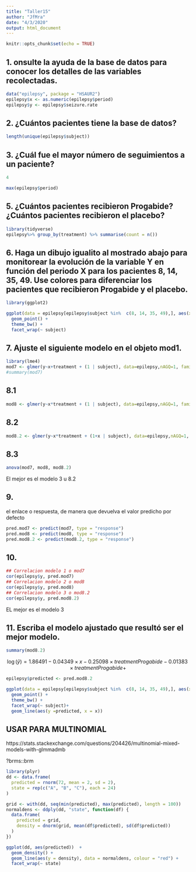 ---
title: "Taller15"
author: "JfMra"
date: "4/3/2020"
output: html_document
---

```{r setup, include=FALSE}
knitr::opts_chunk$set(echo = TRUE)
```

## 1. onsulte la ayuda de la base de datos para conocer los detalles de las variables recolectadas.

```{r}
data("epilepsy", package = "HSAUR2")
epilepsy$x <- as.numeric(epilepsy$period)
epilepsy$y <- epilepsy$seizure.rate
```

## 2. ¿Cuántos pacientes tiene la base de datos?
```{r}
length(unique(epilepsy$subject))
```

## 3. ¿Cuál fue el mayor número de seguimientos a un paciente?
```{r}
4

max(epilepsy$period)
```

## 5. ¿Cuántos pacientes recibieron Progabide? ¿Cuántos pacientes recibieron el placebo?

```{r}
library(tidyverse)
epilepsy%>% group_by(treatment) %>% summarise(count = n())
```

## 6. Haga un dibujo igualito al mostrado abajo para monitorear la evolución de la variable Y en función del periodo X para los pacientes 8, 14, 35, 49. Use colores para diferenciar los pacientes que recibieron Progabide y el placebo.

```{r}
library(ggplot2)

ggplot(data = epilepsy[epilepsy$subject %in%  c(8, 14, 35, 49),], aes(x = x, y = y, color = treatment)) +
  geom_point() +
  theme_bw() +
  facet_wrap(~ subject)
```

## 7. Ajuste el siguiente modelo en el objeto mod1.

```{r}
library(lme4)
mod7 <- glmer(y~x+treatment + (1 | subject), data=epilepsy,nAGQ=1, family = poisson)
#summary(mod7)
```

## 8.1

```{r}
mod8 <- glmer(y~x*treatment + (1 | subject), data=epilepsy,nAGQ=1, family = poisson)
```

## 8.2

```{r}
mod8.2 <- glmer(y~x*treatment + (1+x | subject), data=epilepsy,nAGQ=1, family = poisson)
```


## 8.3
```{r}
anova(mod7, mod8, mod8.2)
```
El mejor es el modelo 3 u 8.2

## 9.
el enlace o respuesta, de manera que devuelva el valor predicho por defecto
```{r}
pred.mod7 <- predict(mod7, type = "response")
pred.mod8 <- predict(mod8, type = "response")
pred.mod8.2 <- predict(mod8.2, type = "response")
```

## 10.

```{r}
## Correlacion modelo 1 o mod7
cor(epilepsy$y, pred.mod7)
## Correlacion modelo 2 o mod8
cor(epilepsy$y, pred.mod8)
## Correlacion modelo 3 o mod8.2
cor(epilepsy$y, pred.mod8.2)
```
EL mejor es el modelo 3

## 11. Escriba el modelo ajustado que resultó ser el mejor modelo.
```{r}
summary(mod8.2)
```

$$\log(\widehat{y}) = 1.86491 -0.04349\times x -0.25098\times treatmentProgabide-0.01383 \times treatmentProgabide + $$


```{r}
epilepsy$predicted <- pred.mod8.2

ggplot(data = epilepsy[epilepsy$subject %in%  c(8, 14, 35, 49),], aes(x = x, y = y, color = treatment)) +
  geom_point() +
  theme_bw() +
  facet_wrap(~ subject)+
  geom_line(aes(y =predicted, x = x))
```

## USAR PARA MULTINOMIAL

https://stats.stackexchange.com/questions/204426/multinomial-mixed-models-with-glmmadmb

?brms::brm


```{r}
library(plyr)
dd <- data.frame(
  predicted = rnorm(72, mean = 2, sd = 2),
  state = rep(c("A", "B", "C"), each = 24)
) 

grid <- with(dd, seq(min(predicted), max(predicted), length = 100))
normaldens <- ddply(dd, "state", function(df) {
  data.frame( 
    predicted = grid,
    density = dnorm(grid, mean(df$predicted), sd(df$predicted))
  )
})

ggplot(dd, aes(predicted))  + 
  geom_density() + 
  geom_line(aes(y = density), data = normaldens, colour = "red") +
  facet_wrap(~ state) 
```